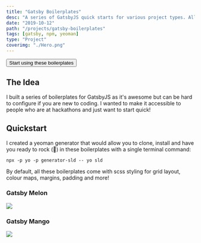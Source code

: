 ```yaml
---
title: "Gatsby Boilerplates"
desc: "A series of GatsbyJS quick starts for various project types. All with a fruity name."
date: "2019-10-12"
path: "/projects/gatsby-boilerplates"
tags: [gatsby, npm, yeoman]
type: "Project"
coverimg: "./Hero.png"
---
```

<div class="flex" style="justify-content: center;">
<a href="/boilerplates"><button class="bubble-button border-radius">Start using these boilerplates</button></a>
</div>


## The Idea
I built a series of boilerplates for GatsbyJS as it's awesome but can be hard to configure if you are new to coding. I wanted to make it accessible to people who are at hackathons and just want to start quick!

## Quickstart
I created a yeoman generator that would allow you to clone, install and have you ready to rock (🎸) in these boilerplates with a single terminal command:

`npx -p yo -p generator-sld -- yo sld`

By default, all these boilerplates come with scss styling for grid layout, colour maps, margins, padding and more!

<div class="row pad-10 is-white-bg margin-10-t margin-10-b">
    <div class="col-xs-12 col-md-4">
         <h3 class="margin-0">Gatsby Melon</h3>
    </div>
    <div class="col-xs-12 col-md-8">
        <img src="./Melon.png"/>
    </div>
</div>
<div class="row pad-10 is-white-bg margin-10-t margin-10-b">
    <div class="col-xs-12 col-md-4">
         <h3 class="margin-0">Gatsby Mango</h3>
    </div>
    <div class="col-xs-12 col-md-8">
        <img src="./Mango.png"/>
    </div>
</div>
